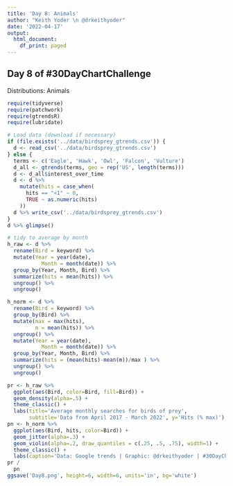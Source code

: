 ```yaml
---
title: 'Day 8: Animals'
author: "Keith Yoder \n @drkeithyoder"
date: '2022-04-17'
output:
  html_document:
    df_print: paged
---
```


## Day 8 of \#30DayChartChallenge
Distributions: Animals

```r
require(tidyverse)
require(patchwork)
require(gtrendsR)
require(lubridate)
```

```r
# Load data (download if necessary)
if (file.exists('../data/birdsprey_gtrends.csv')) {
  d <- read_csv('../data/birdsprey_gtrends.csv')
} else {
  terms <- c('Eagle', 'Hawk', 'Owl', 'Falcon', 'Vulture')
  d_all <- gtrends(terms, geo = rep('US', length(terms)))
  d <- d_all$interest_over_time
  d <- d %>%
    mutate(hits = case_when(
      hits == "<1" ~ 0,
      TRUE ~ as.numeric(hits)
    ))
  d %>% write_csv('../data/birdsprey_gtrends.csv')
}
d %>% glimpse()
```

```r
# tidy to average by month
h_raw <- d %>%
  rename(Bird = keyword) %>%
  mutate(Year = year(date),
           Month = month(date)) %>%
  group_by(Year, Month, Bird) %>%
  summarize(hits = mean(hits)) %>%
  ungroup() %>%
  ungroup()

h_norm <- d %>%
  rename(Bird = keyword) %>%
  group_by(Bird) %>%
  mutate(max = max(hits),
         m = mean(hits)) %>%
  ungroup() %>%
  mutate(Year = year(date),
           Month = month(date)) %>%
  group_by(Year, Month, Bird) %>%
  summarize(hits = (mean(hits)-mean(m))/max ) %>%
  ungroup() %>%
  ungroup()
```

```r
pr <- h_raw %>%
  ggplot(aes(Bird, color=Bird, fill=Bird)) +
  geom_density(alpha=.5) +
  theme_classic() +
  labs(title='Average monthly searches for birds of prey',
       subtitle='Data from April 2017 - March 2022', y='Hits (% max)')
pn <- h_norm %>%
  ggplot(aes(Bird, hits, color=Bird)) +
  geom_jitter(alpha=.3) +
  geom_violin(alpha=.2, draw_quantiles = c(.25, .5, .75), width=1) +
  theme_classic() +
  labs(caption='Data: Google trends | Graphic: @drkeithyoder | #30DayChartChallenge')
pr /
  pn
ggsave('Day8.png', height=6, width=6, units='in', bg='white')
```

